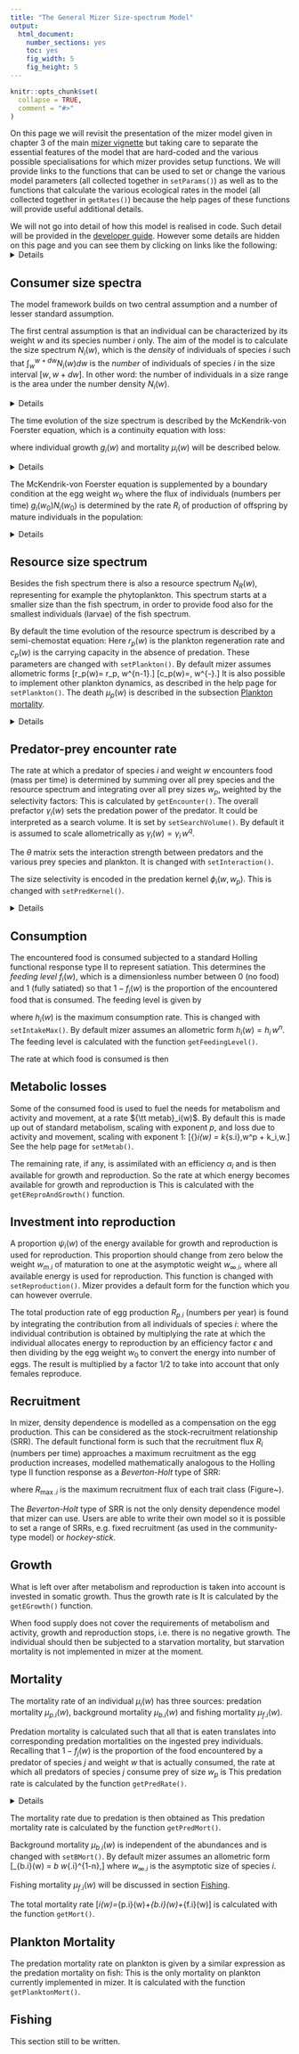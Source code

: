 ```yaml
---
title: "The General Mizer Size-spectrum Model"
output:
  html_document:
    number_sections: yes
    toc: yes
    fig_width: 5
    fig_height: 5
---
```


```r
knitr::opts_chunk$set(
  collapse = TRUE,
  comment = "#>"
)
```

On this page we will revisit the presentation of the mizer model given
in chapter 3 of the main [mizer vignette](https://cran.r-project.org/web/packages/mizer/vignettes/mizer_vignette.pdf)
but taking care to separate the essential features of the model that are
hard-coded and the various possible specialisations for which mizer provides
setup functions. We will provide links to the functions that can be used to set
or change the various model parameters (all collected together in `setParams()`)
as well as to the functions that calculate the various ecological rates in the
model (all collected together in `getRates()`) because the help pages of these
functions will provide useful additional details.

We will not go into detail of how this model is 
realised in code. Such detail will be provided in the [developer guide](developer_vignette.html). However some details are hidden on this page
and you can see them by clicking on links like the following:
<details>
And clicking again will hide the details again.
</details>



## Consumer size spectra
The model framework builds on two central assumption and a number of lesser 
standard assumption.  

The first central assumption is that an individual can be characterized by its 
weight $w$ and its species number $i$ only. The aim of the model is to calculate 
the size spectrum $N_i(w)$, which is the *density* of individuals of
species $i$ such that $\int_w^{w+dw}N_i(w)dw$ is the *number* of individuals of
species $i$ in the size interval $[w,w+dw]$. In other word: the number of 
individuals in a size range is the area under the number density $N_i(w)$.

<details>
Here is a plot of an example size spectrum for two species with
$N_i(w)$ on the vertical axis for $i=1,2$ and $w$ on the horizontal axis.
```r
library(mizer)
params <- newTraitParams(no_sp = 2, min_egg = 1e-3)
plotSpectra(params, plankton = FALSE, power = 0)
```

To represent this continuous size spectrum in the computer, the size
variable $w$ is discretized into a vector `w` of discrete weights,
providing a grid of sizes spanning the range from the smallest egg size
to the largest asymptotic size. These grid values divide the full size
range into a finite number of size bins. The size bins should be chosen
small enough to avoid the discretisation errors from becoming too big.

The weight grid is set up to be logarithmically spaced, so that
`w[j]=w[1]*exp(j*dx)` for some fixed `dx`. 
This grid is set up automatically when creating a MizerParams object.

In the code the size spectrum is stored as an array such that `n[i, a]`
holds the density $N_i(w_a)$ at weights $w_a=$`w[a]`, or, if time
dependence is included, an array such that `n[i, a, u]`
holds $N_i(w_a,t_u)$.

Note that, contrary to what one might have expected,
`n[i, a]` is not the *number* of individuals in a size bin
but the *density* at a grid point.
The number of individuals in the size bin between `w[a]` and
`w[a+1]=w[a]+dw[a]` is only approximately given as `n[i, a]*dw[a]`,
where `dw[a]= w[a+1]-w[a]`.

</details>

The time evolution of the size spectrum is described by the 
McKendrik-von Foerster equation, which is a continuity equation with loss:

\begin{equation}
  \label{eq:MvF}
  \frac{\partial N_i(w)}{\partial t} + \frac{\partial g_i(w) N_i(w)}{\partial w} 
  = -\mu_i(w) N_i(w),
\end{equation}

where individual growth $g_i(w)$ and mortality $\mu_i(w)$ will be described
below.

<details>
This McKendrik-von Foerster equation is approximated in mizer by a
finite-difference method (to be described in section ...). This allows the
`project()` function in mizer to project the size
spectrum forwards in time: Given the spectrum at one time the `project()`
function calculates it at a set of later times.

</details>

The McKendrik-von Foerster equation is supplemented by a boundary condition at
the egg weight $w_0$ where the flux of individuals (numbers per time) 
$g_i(w_0)N_i(w_0)$ is determined by the rate $R_i$ of production of offspring by
mature individuals in the population:
\begin{equation}
  g_i(w_0)N_i(w_0) = R_i.
\end{equation}

<details>

In the code this boundary condition is actually implemented as an equation for
the rate of change of the number of individuals in the smallest size bin:
\begin{equation}
\frac{d N_i(w_0)}{dt}=...
\end{equation}

</details>

## Resource size spectrum

Besides the fish spectrum there is also a resource spectrum $N_R(w)$,
representing for example the phytoplankton. This spectrum starts at a smaller
size than the fish spectrum, in order to provide food also for the smallest
individuals (larvae) of the fish spectrum.

By default the time evolution of the resource spectrum is described by a 
semi-chemostat equation:
\begin{equation}
  \label{eq:nb}
  \frac{\partial N_R(w,t)}{\partial t} 
  = r_p(w) \Big[ c_p (w) - N_R(w,t) \Big] - \mu_p(w) N_R(w,t).
\end{equation}
Here $r_p(w)$ is the plankton regeneration rate and $c_p(w)$ is the carrying
capacity in the absence of predation. These parameters are changed with
`setPlankton()`. By default mizer assumes allometric forms
\[r_p(w)= r_p\, w^{n-1}.\]
\[c_p(w)=\kappa\, w^{-\lambda}.\]
It is also possible to implement other plankton dynamics, as
described in the help page for `setPlankton()`. The death $\mu_p(w)$ is
described in the subsection [Plankton mortality].

<details>
Because the plankton spectrum spans a different range of sizes these sizes
are discretized into a different vector of weights
`w_full`. The last entries of `w_full` have to coincide with the entries
of `w`. The resource spectrum is then stored in a vector `n_pp` such that
`n_pp[c]` =$N_R($`w_full[c]`$)$.

The plankton regeneration rate is stored as a vector
`params@rr_pp[c]`$=r_p($`w_full[c]`$)$, and the carrying capacity
is stored as a vector
`params@cc_pp[c]`$=c_p($`w_full[c]`$)$.

</details>



## Predator-prey encounter rate {#sec:pref}

The rate at which a predator of species $i$ and weight $w$ encounters food 
(mass per time) is
determined by summing over all prey species and the resource spectrum and
integrating over all prey sizes $w_p$, weighted by the selectivity factors:
\begin{equation}
  \label{eq:1}
  E_{i}(w) = \gamma_i(w) \int \left(\sum_{j} \theta_{ij} N_j(w_p) +
   \theta_{ip} N_R(w_p) + \right) 
  \phi_i(w,w_p) w_p \, dw_p.
\end{equation}
This is calculated by `getEncounter()`.
The overall prefactor $\gamma_i(w)$ sets the predation power of the predator. It
could be interpreted as a search volume. It is set by `setSearchVolume()`. By 
default it is assumed to scale allometrically as
$\gamma_i(w) = \gamma_i\, w^q.$

The $\theta$ matrix sets the interaction strength between predators and the
various prey species and plankton. It is changed with `setInteraction()`.

The size selectivity is encoded in the predation kernel $\phi_i(w,w_p)$. This is
changed with `setPredKernel()`.

<details>
An important simplification occurs when the predation kernel $\phi_i(w,w_p)$
depends on the size of the prey **only** through the predator/prey size ratio
$w_p/w$,
\[\phi_i(w, w_p)=\tilde{\phi}_i(w/w_p).\]
This is assumed by default but can be overruled.
The default for the predation kernel is the truncated log-normal function
\[
  \label{eq:4}
  \tilde{\phi}_i(x) = \begin{cases}
  \exp \left[ \dfrac{-(\ln(x / \beta_i))^2}{2\sigma_i^2} \right]
  &\text{ if }x\in\left[0,\beta_i\exp(3\sigma_i)\right]\\
  0&\text{ otherwise,}
  \end{cases}
\]
where $\beta_i$ is the preferred predator-prey mass ratio and $\sigma_i$ sets
the width of the predation kernel.

The integral in the expression for the encounter rate is approximated by a 
Riemann sum over all weight brackets:
\[
{\tt encounter}[i,a] = {\tt search\_vol}[i,a]\sum_{k}
\left( n_{pp}[k] + \sum_{j} \theta[i,j] n[j,k] \right) 
  \phi_i\left(w[a],w[k]\right) w[k]\, dw[k].
\]
In the case of a predation kernel that depends on $w/w_p$ only, this becomes
a convolution sum and can be evaluated efficiently via fast Fourier transform.

</details>


## Consumption

The encountered food is consumed subjected to a standard Holling functional 
response type II to represent satiation. This determines the 
*feeding level* $f_i(w)$, which is a dimensionless number between 0 
(no food) and 1 (fully satiated) so that $1-f_i(w)$ is the proportion of the
encountered food that is consumed. The feeding level is given by

\begin{equation}
  \label{eq:f}
  f_i(w) = \frac{E_{i}(w)}{E_{e.i}(w) + h_i(w)},
\end{equation}

where $h_i(w)$ is the maximum consumption rate. This is changed with
`setIntakeMax()`. By default mizer assumes an allometric form
$h_i(w) = h_i\, w^n.$
The feeding level is calculated with the function `getFeedingLevel()`.

The rate at which food is consumed is then 
\begin{equation}
(1-f_i(w))E_{i}(w)=f_i(w)\, h_i(w).
\end{equation}

## Metabolic losses

Some of the consumed food is used to fuel the needs for metabolism and 
activity and movement, at a rate ${\tt metab}_i(w)$. By default 
this is made up out of standard metabolism, scaling with exponent $p$, and
loss due to activity and movement, scaling with exponent $1$:
\[{\tt metab}_i(w) = k_{s.i}\,w^p + k_i\,w.\]
See the help page for `setMetab()`. 

The remaining rate, if any, is assimilated with an efficiency $\alpha_i$ and 
is then available for growth and reproduction. So the rate at which energy
becomes available for growth and reproduction is
\begin{equation}
  \label{eq:Er}
  E_{r.i}(w) = \max(0, \alpha_i f_i(w)\, h_i(w) - {\tt metab}_i(w))
\end{equation}
This is calculated with the `getEReproAndGrowth()` function.


## Investment into reproduction  {#sec:repro}
A proportion $\psi_i(w)$ of the energy available for growth and reproduction is
used for reproduction. This proportion should change from zero below the weight
$w_{m.i}$ of maturation to one at the asymptotic weight $w_{\infty.i}$, where
all available energy is used for reproduction. This function is changed with
`setReproduction()`. Mizer provides a default form for the function which you
can however overrule.

The total production rate of egg production $R_{p.i}$ (numbers per year) is
found by integrating the contribution from all individuals of species $i$:
\begin{equation}
  \label{eq:Rp}
  R_{p.i} = \frac{\epsilon}{2 w_0} \int N_i(w)  E_{r.i}(w) \psi_i(w) \, dw,
\end{equation}
where the individual contribution is obtained by multiplying the rate at which the
individual allocates energy to reproduction by an efficiency factor $\epsilon$ 
and then dividing by the egg weight $w_0$ to convert the energy into number of eggs.
The result is multiplied by a factor $1/2$ to take into account that only 
females reproduce.


## Recruitment
In mizer, density dependence is modelled as a compensation on the egg production. This can be considered as the stock-recruitment relationship (SRR).
The default functional form is such that the recruitment flux $R_i$ (numbers per time) approaches a maximum recruitment as the egg production increases, modelled mathematically analogous to the Holling type II function response as a *Beverton-Holt* type of SRR:

\begin{equation}
  \label{eq:R}
  R_i = R_{\max.i} \frac{R_{p.i}}{R_{p.i} + R_{\max.i}},
\end{equation}
where $R_{\max.i}$ is the maximum recruitment flux of each trait class (Figure~\ref{fig:recruitment}). 

The *Beverton-Holt* type of SRR is not the only density dependence model that mizer can use. Users are able to write their own model so it is possible to set a range of SRRs, e.g. fixed recruitment (as used in the community-type model) or *hockey-stick.*


## Growth
What is left over after metabolism and reproduction is taken into account
is invested in somatic growth. Thus the growth rate is
\begin{equation}
  \label{eq:growth}
  g_i(w) = E_{r.i}(w)\left(1-\psi_i(w)\right).
\end{equation}
It is calculated by the `getEGrowth()` function.

When food supply does not cover the requirements of metabolism and activity, 
growth and reproduction stops, i.e. there is no negative growth.
The individual should then be subjected to a starvation mortality, but starvation
mortality is not implemented in mizer at the moment.


## Mortality
The mortality rate of an individual $\mu_i(w)$ has three sources: 
predation mortality $\mu_{p.i}(w)$, background mortality $\mu_{b.i}(w)$ and 
fishing mortality $\mu_{f.i}(w)$. 

Predation mortality is calculated such that all that is eaten translates into 
corresponding predation mortalities on the ingested prey individuals. 
Recalling that $1-f_j(w)$ is the proportion of the food encountered by a 
predator of species $j$ and weight $w$ that is actually consumed, the
rate at which all predators of species $j$ consume prey of size $w_p$ is
\begin{equation}
  \label{eq:pred_rated}
  {\tt pred\_rate}_j(w_p) = \int \phi_j(w,w_p) (1-f_j(w))
  \gamma_j(w) N_j(w) \, dw.
\end{equation}
This predation rate is calculated by the function `getPredRate()`.

<details>
The integral is approximated by a Riemann sum over all fish weight brackets.
\[
{\tt pred\_rate}[j,c] = \sum_{a}
  {\tt pred_kernel}[j,a,c]\,(1-{\tt feeding_level}[j,a])\,
  \gamma[j,a]\,n[j,a]\,dw[a].
\]

</details>

The mortality rate due to predation is then obtained as
\begin{equation}
  \label{eq:mup}
  \mu_{p.i}(w_p) = \sum_j {\tt pred\_rate}_j(w_p)\, \theta_{ji}.
\end{equation}
This predation mortality rate is calculated by the function `getPredMort()`.

Background mortality $\mu_{b .i}(w)$ is independent of the abundances and is
changed with `setBMort()`. By default mizer assumes an allometric form
\[\mu_{b.i}(w) = \mu_b w_{\infty.i}^{1-n},\]
where $w_{\infty.i}$ is the asymptotic size of species $i$.

Fishing mortality $\mu_{f.i}(w)$ will be discussed in section [Fishing].

The total mortality rate
\[\mu_i(w)=\mu_{p.i}(w)+\mu_{b.i}(w)+\mu_{f.i}(w)\]
is calculated with the function `getMort()`.


## Plankton Mortality

The predation mortality rate on plankton is given by a similar expression
as the predation mortality on fish:
\begin{equation}
  \label{eq:mupp}
  \mu_{p}(w_p) = \sum_j {\tt pred\_rate}_j(w_p)\, \theta_{jp}.
\end{equation}
This is the only mortality on plankton currently implemented in mizer.
It is calculated with the function `getPlanktonMort()`.


## Fishing
This section still to be written.



